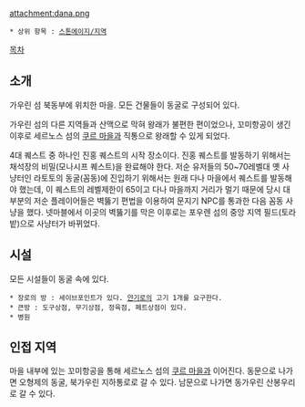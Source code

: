 attachment:dana.png

 * 상위 항목 : [[스톤에이지/지역]]

[[목차]]
== 소개 ==
가우린 섬 북동부에 위치한 마을. 모든 건물들이 동굴로 구성되어 있다.

가우린 섬의 다른 지역들과 산맥으로 막혀 왕래가 불편한 편이었으나, 꼬미항공이 생긴 이후로 세르노스 섬의 [[쿠르 마을]]과 직통으로 왕래할 수 있게 되었다.

4대 퀘스트 중 하나인 진홍 퀘스트의 시작 장소이다. 진홍 퀘스트를 발동하기 위해서는 채석장의 비밀(모나시프 퀘스트)을 완료해야 한다. 저순 유저들의 50~70레벨대 옛 사냥터인 라토토의 동굴(꼼동)에 진입하기 위해서는 원래 다나 마을에서 퀘스트를 발동해야 했는데, 이 퀘스트의 레벨제한이 65이고 다나 마을까지 거리가 멀기 때문에 당시 대부분의 저순 플레이어들은 벽뚫기 편법을 이용하여 문지기 NPC를 통과한 다음 꼼동 사냥을 했다. 넷마블에서 이곳의 벽뚫기를 막은 이후로는 포우렌 섬의 중앙 지역 필드(토라밭)으로 사냥터가 바뀌었다.

== 시설 ==
모든 시설들이 동굴 속에 있다.

 * 장로의 방 : 세이브포인트가 있다. [[얀기로]]의 고기 1개를 요구한다.
 * 큰방 : 도구상점, 무기상점, 정육점, 페트상점이 있다.
 * 병원

== 인접 지역 ==
마을 내부에 있는 꼬미항공을 통해 세르노스 섬의 [[쿠르 마을]]과 이어진다.
동문으로 나가면 오형제의 동굴, 북가우린 지하통로로 갈 수 있다.
남문으로 나가면 동가우린 산봉우리로 갈 수 있다.
